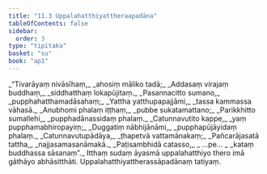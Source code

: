 ```yaml
---
title: "11.3 Uppalahatthiyattheraapadāna"
tableOfContents: false
sidebar:
  order: 3
type: "tipitaka"
basket: "su"
book: "ap1"
---
```



<DynamicBreadcrumb />

<Division number="13" book="ap1" bookNo="20" page="155">

<Paragraph number="1868" type="verses" book="ap1">
_“Tivarāyaṃ nivāsīhaṃ,_  
_ahosiṃ māliko tadā;_  
_Addasaṃ virajaṃ buddhaṃ,_  
_siddhatthaṃ lokapūjitaṃ._  

</Paragraph>

</Division>
<Division number="14" book="ap1" bookNo="20" page="155">

<Paragraph number="1869" type="verses" book="ap1">
_Pasannacitto sumano,_  
_pupphahatthamadāsahaṃ;_  
_Yattha yatthupapajjāmi,_  
_tassa kammassa vāhasā._  

</Paragraph>

</Division>
<Division number="15" book="ap1" bookNo="20" page="155">

<Paragraph number="1870" type="verses" book="ap1">
_Anubhomi phalaṃ iṭṭhaṃ,_  
_pubbe sukatamattano;_  
_Parikkhitto sumallehi,_  
_pupphadānassidaṃ phalaṃ._  

</Paragraph>

</Division>
<Division number="16" book="ap1" bookNo="20" page="155">

<Paragraph number="1871" type="verses" book="ap1">
_Catunnavutito kappe,_  
_yaṃ pupphamabhiropayiṃ;_  
_Duggatiṃ nābhijānāmi,_  
_pupphapūjāyidaṃ phalaṃ._  

</Paragraph>

</Division>
<Division number="17" book="ap1" bookNo="20" page="155">

<Paragraph number="1872" type="verses" book="ap1">
_Catunnavutupādāya,_  
_ṭhapetvā vattamānakaṃ;_  
_Pañcarājasatā tattha,_  
_najjasamasanāmakā._  

</Paragraph>

</Division>
<Division number="18" book="ap1" bookNo="20" page="155">

<Paragraph number="1873" type="verses" book="ap1">
_Paṭisambhidā catasso,_  
_ …pe… _  
_kataṃ buddhassa sāsanaṃ”._  

</Paragraph>

<Paragraph number="1874" book="ap1">
Itthaṃ sudaṃ āyasmā uppalahatthiyo thero imā gāthāyo abhāsitthāti.

</Paragraph>
</Division>

<Paragraph number="1875" type="center" book="ap1">
Uppalahatthiyattherassāpadānaṃ tatiyaṃ.
</Paragraph>